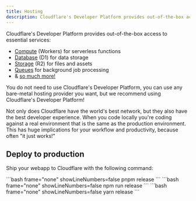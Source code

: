 ```yaml
---
title: Hosting
description: Cloudflare's Developer Platform provides out-of-the-box access to essential services
---
```



Cloudflare's Developer Platform provides out-of-the-box access to essential services:

- [Compute](https://developers.cloudflare.com/workers/) (Workers) for serverless functions
- [Database](https://developers.cloudflare.com/d1/) (D1) for data storage
- [Storage](https://developers.cloudflare.com/r2/) (R2) for files and assets
- [Queues](https://developers.cloudflare.com/queues/) for background job processing
- & [so much more!](https://developers.cloudflare.com/)

<Aside type="tip" title="Pick your poison">
  You do not need to use Cloudflare's Developer Platform, you can use any
  bare-metal hosting provider you want, but we recommend using Cloudflare's
  Developer Platform!
</Aside>

Not only does Cloudflare have the world's best network, but they also have the best developer experience. When you code locally you're coding against a real environment that is the same as the production environment. This has huge implications for your workflow and productivity, because often "it just works!"

## Deploy to production

Ship your webapp to Cloudflare with the following command:

<Tabs syncKey="package-manager">
  <TabItem label="pnpm">
    ```bash frame="none" showLineNumbers=false
    pnpm release
    ```
  </TabItem>
  <TabItem label="npm">
    ```bash frame="none" showLineNumbers=false
    npm run release
    ```
  </TabItem>
  <TabItem label="yarn">
    ```bash frame="none" showLineNumbers=false
    yarn release
    ```
  </TabItem>
</Tabs>
